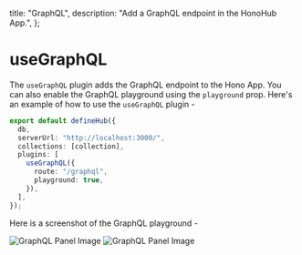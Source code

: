 
  title: "GraphQL",
  description: "Add a GraphQL endpoint in the HonoHub App.",
};

# useGraphQL

The `useGraphQL` plugin adds the GraphQL endpoint to the Hono App. You can also enable the GraphQL playground using the `playground` prop. Here's an example of how to use the `useGraphQL` plugin -

```ts
export default defineHub({
  db,
  serverUrl: "http://localhost:3000/",
  collections: [collection],
  plugins: [
    useGraphQL({
      route: "/graphql",
      playground: true,
    }),
  ],
});
```

Here is a screenshot of the GraphQL playground -

<Image src={GraphqlImage} alt="GraphQL Panel Image" className="not-prose ring-1 ring-black/5 shadow-lg dark:hidden !mb-0"/>
<Image src={GraphqlDarkImage} alt="GraphQL Panel Image" className="not-prose ring-1 ring-white/10 hidden dark:block"/>
